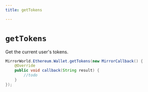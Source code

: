 ```yaml
---
title: getTokens

---
```


# `getTokens`
Get the current user's tokens.

```java
MirrorWorld.Ethereum.Wallet.getTokens(new MirrorCallback() {
    @Override
    public void callback(String result) {
        //todo
    }
});
```
